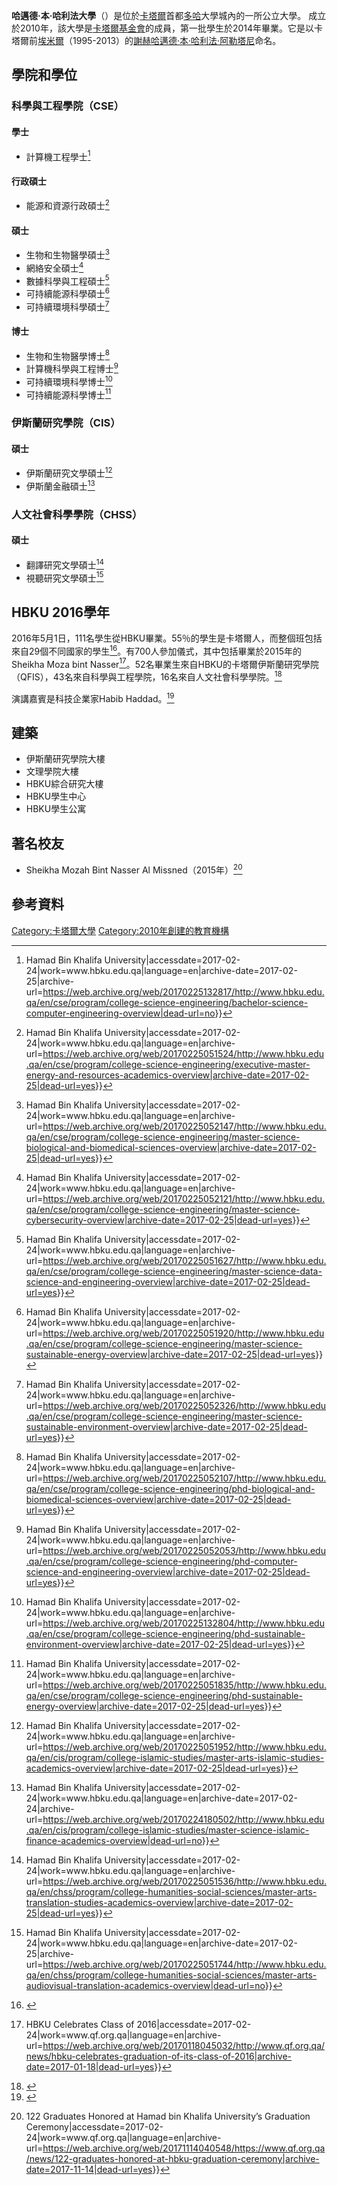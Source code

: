 {{Infobox university
| name         = 哈邁德·本·哈利法大學
| native_name  = جامعة حمد بن خليفة
| image_name   = HBKU_logo.svg
| established  = 2010年
| type         = [[公立學校|公立]][[研究型大學|研究型]]
| President    = Dr. Ahmad M. Hasnah
| vice-president = Eng. Soud Al Tamimi
| head_label     = 学生事务副主席
| head           = Maryam Al Mannai
| provost=Dr. Khaled B. Letaief
| country      = {{QAT}}
| city         = [[杜哈|杜哈]]
| Campus       = 大學城
| Nickname     = HBKU
| Website      = http://hbku.edu.qa/
}}
'''哈邁德·本·哈利法大學'''（{{lang-ar|'''جامعة حمد بن خليفة'''}}）是位於[[卡塔尔|卡塔爾]]首都[[多哈|多哈]]大學城內的一所公立大學。 成立於2010年，該大學是[[卡塔尔基金会|卡塔爾基金會]]的成員，第一批學生於2014年畢業。它是以卡塔爾前[[埃米爾|埃米爾]]（1995-2013）的[[谢赫_(称号)|謝赫]][[哈迈德·本·哈利法·阿勒萨尼|哈邁德·本·哈利法·阿勒塔尼]]命名。

== 學院和學位 ==

=== 科學與工程學院（CSE） ===

==== 學士 ====
* 計算機工程學士<ref>{{Cite web|url=http://www.hbku.edu.qa/en/cse/program/college-science-engineering/bachelor-science-computer-engineering-overview|title=Bachelor of Science in Computer Engineering {{!}} Hamad Bin Khalifa University|accessdate=2017-02-24|work=www.hbku.edu.qa|language=en|archive-date=2017-02-25|archive-url=https://web.archive.org/web/20170225132817/http://www.hbku.edu.qa/en/cse/program/college-science-engineering/bachelor-science-computer-engineering-overview|dead-url=no}}</ref>

==== 行政碩士 ====
* 能源和資源行政碩士<ref>{{Cite web|url=http://www.hbku.edu.qa/en/cse/program/college-science-engineering/executive-master-energy-and-resources-academics-overview|title=Executive Master in Energy and Resources {{!}} Hamad Bin Khalifa University|accessdate=2017-02-24|work=www.hbku.edu.qa|language=en|archive-url=https://web.archive.org/web/20170225051524/http://www.hbku.edu.qa/en/cse/program/college-science-engineering/executive-master-energy-and-resources-academics-overview|archive-date=2017-02-25|dead-url=yes}}</ref>

==== 碩士 ====
* 生物和生物醫學碩士<ref>{{Cite web|url=http://www.hbku.edu.qa/en/cse/program/college-science-engineering/master-science-biological-and-biomedical-sciences-overview|title=Master of Science in Biological and Biomedical Sciences {{!}} Hamad Bin Khalifa University|accessdate=2017-02-24|work=www.hbku.edu.qa|language=en|archive-url=https://web.archive.org/web/20170225052147/http://www.hbku.edu.qa/en/cse/program/college-science-engineering/master-science-biological-and-biomedical-sciences-overview|archive-date=2017-02-25|dead-url=yes}}</ref>
* 網絡安全碩士<ref>{{Cite web|url=http://www.hbku.edu.qa/en/cse/program/college-science-engineering/master-science-cybersecurity-overview|title=Master of Science in Cybersecurity {{!}} Hamad Bin Khalifa University|accessdate=2017-02-24|work=www.hbku.edu.qa|language=en|archive-url=https://web.archive.org/web/20170225052121/http://www.hbku.edu.qa/en/cse/program/college-science-engineering/master-science-cybersecurity-overview|archive-date=2017-02-25|dead-url=yes}}</ref>
* 數據科學與工程碩士<ref>{{Cite web|url=http://www.hbku.edu.qa/en/cse/program/college-science-engineering/master-science-data-science-and-engineering-overview|title=Master of Science in Data Science and Engineering {{!}} Hamad Bin Khalifa University|accessdate=2017-02-24|work=www.hbku.edu.qa|language=en|archive-url=https://web.archive.org/web/20170225051627/http://www.hbku.edu.qa/en/cse/program/college-science-engineering/master-science-data-science-and-engineering-overview|archive-date=2017-02-25|dead-url=yes}}</ref>
* 可持續能源科學碩士<ref>{{Cite web|url=http://www.hbku.edu.qa/en/cse/program/college-science-engineering/master-science-sustainable-energy-overview|title=Master of Science in Sustainable Energy {{!}} Hamad Bin Khalifa University|accessdate=2017-02-24|work=www.hbku.edu.qa|language=en|archive-url=https://web.archive.org/web/20170225051920/http://www.hbku.edu.qa/en/cse/program/college-science-engineering/master-science-sustainable-energy-overview|archive-date=2017-02-25|dead-url=yes}}</ref>
* 可持續環境科學碩士<ref>{{Cite web|url=http://www.hbku.edu.qa/en/cse/program/college-science-engineering/master-science-sustainable-environment-overview|title=Master of Science in Sustainable Environment {{!}} Hamad Bin Khalifa University|accessdate=2017-02-24|work=www.hbku.edu.qa|language=en|archive-url=https://web.archive.org/web/20170225052326/http://www.hbku.edu.qa/en/cse/program/college-science-engineering/master-science-sustainable-environment-overview|archive-date=2017-02-25|dead-url=yes}}</ref>

==== 博士 ====
* 生物和生物醫學博士<ref>{{Cite web|url=http://www.hbku.edu.qa/en/cse/program/college-science-engineering/phd-biological-and-biomedical-sciences-overview|title=PhD in Biological and Biomedical Sciences {{!}} Hamad Bin Khalifa University|accessdate=2017-02-24|work=www.hbku.edu.qa|language=en|archive-url=https://web.archive.org/web/20170225052107/http://www.hbku.edu.qa/en/cse/program/college-science-engineering/phd-biological-and-biomedical-sciences-overview|archive-date=2017-02-25|dead-url=yes}}</ref>
* 計算機科學與工程博士<ref>{{Cite web|url=http://www.hbku.edu.qa/en/cse/program/college-science-engineering/phd-computer-science-and-engineering-overview|title=PhD in Computer Science and Engineering {{!}} Hamad Bin Khalifa University|accessdate=2017-02-24|work=www.hbku.edu.qa|language=en|archive-url=https://web.archive.org/web/20170225052053/http://www.hbku.edu.qa/en/cse/program/college-science-engineering/phd-computer-science-and-engineering-overview|archive-date=2017-02-25|dead-url=yes}}</ref>
* 可持續環境科學博士<ref>{{Cite web|url=http://www.hbku.edu.qa/en/cse/program/college-science-engineering/phd-sustainable-environment-overview|title=PhD in Sustainable Environment {{!}} Hamad Bin Khalifa University|accessdate=2017-02-24|work=www.hbku.edu.qa|language=en|archive-url=https://web.archive.org/web/20170225132804/http://www.hbku.edu.qa/en/cse/program/college-science-engineering/phd-sustainable-environment-overview|archive-date=2017-02-25|dead-url=yes}}</ref>
* 可持續能源科學博士<ref>{{Cite web|url=http://www.hbku.edu.qa/en/cse/program/college-science-engineering/phd-sustainable-energy-overview|title=PhD in Sustainable Energy {{!}} Hamad Bin Khalifa University|accessdate=2017-02-24|work=www.hbku.edu.qa|language=en|archive-url=https://web.archive.org/web/20170225051835/http://www.hbku.edu.qa/en/cse/program/college-science-engineering/phd-sustainable-energy-overview|archive-date=2017-02-25|dead-url=yes}}</ref>

=== 伊斯蘭研究學院（CIS） ===
==== 碩士 ====
* 伊斯蘭研究文學碩士<ref>{{Cite web|url=http://www.hbku.edu.qa/en/cis/program/college-islamic-studies/master-arts-islamic-studies-academics-overview|title=Master of Arts in Islamic Studies {{!}} Hamad Bin Khalifa University|accessdate=2017-02-24|work=www.hbku.edu.qa|language=en|archive-url=https://web.archive.org/web/20170225051952/http://www.hbku.edu.qa/en/cis/program/college-islamic-studies/master-arts-islamic-studies-academics-overview|archive-date=2017-02-25|dead-url=yes}}</ref>
* 伊斯蘭金融碩士<ref>{{Cite web|url=http://www.hbku.edu.qa/en/cis/program/college-islamic-studies/master-science-islamic-finance-academics-overview|title=Master of Science in Islamic Finance {{!}} Hamad Bin Khalifa University|accessdate=2017-02-24|work=www.hbku.edu.qa|language=en|archive-date=2017-02-24|archive-url=https://web.archive.org/web/20170224180502/http://www.hbku.edu.qa/en/cis/program/college-islamic-studies/master-science-islamic-finance-academics-overview|dead-url=no}}</ref>

=== 人文社會科學學院（CHSS） ===
==== 碩士 ====
* 翻譯研究文學碩士<ref>{{Cite web|url=http://www.hbku.edu.qa/en/chss/program/college-humanities-social-sciences/master-arts-translation-studies-academics-overview|title=Master of Arts in Translation Studies {{!}} Hamad Bin Khalifa University|accessdate=2017-02-24|work=www.hbku.edu.qa|language=en|archive-url=https://web.archive.org/web/20170225051536/http://www.hbku.edu.qa/en/chss/program/college-humanities-social-sciences/master-arts-translation-studies-academics-overview|archive-date=2017-02-25|dead-url=yes}}</ref>
* 視聽研究文學碩士<ref>{{Cite web|url=http://www.hbku.edu.qa/en/chss/program/college-humanities-social-sciences/master-arts-audiovisual-translation-academics-overview|title=Master of Arts in Audiovisual Translation {{!}} Hamad Bin Khalifa University|accessdate=2017-02-24|work=www.hbku.edu.qa|language=en|archive-date=2017-02-25|archive-url=https://web.archive.org/web/20170225051744/http://www.hbku.edu.qa/en/chss/program/college-humanities-social-sciences/master-arts-audiovisual-translation-academics-overview|dead-url=no}}</ref>

== HBKU 2016學年 ==
2016年5月1日，111名學生從HBKU畢業。55％的學生是卡塔爾人，而整個班包括來自29個不同國家的學生<ref>{{Cite news|url=http://www.gulf-times.com/story/490842/HBKU-s-Class-of-2016-graduate#tag_12365|title=HBKU’s Class of 2016 graduate|date=2016-05-02|newspaper=Gulf-Times|accessdate=2017-02-24|language=ar|archive-date=2017-02-24|archive-url=https://web.archive.org/web/20170224040955/http://www.gulf-times.com/story/490842/HBKU-s-Class-of-2016-graduate#tag_12365|dead-url=no}}</ref>。有700人參加儀式，其中包括畢業於2015年的Sheikha Moza bint Nasser<ref>{{Cite web|url=http://www.qf.org.qa/news/hbku-celebrates-graduation-of-its-class-of-2016|title=Qatar Foundation {{!}} HBKU Celebrates Class of 2016|accessdate=2017-02-24|work=www.qf.org.qa|language=en|archive-url=https://web.archive.org/web/20170118045032/http://www.qf.org.qa/news/hbku-celebrates-graduation-of-its-class-of-2016|archive-date=2017-01-18|dead-url=yes}}</ref>。52名畢業生來自HBKU的卡塔爾伊斯蘭研究學院（QFIS），43名來自科學與工程學院，16名來自人文社會科學學院。<ref>{{Cite web|url=http://thepeninsulaqatar.com/news/qatar/380495/sheikha-moza-praises-dedication-of-hbku-class-of-2016|title=Sheikha Moza praises dedication of HBKU Class of 2016 - The Peninsula Qatar|accessdate=2017-02-24|work=thepeninsulaqatar.com|archive-date=2017-01-18|archive-url=https://web.archive.org/web/20170118094334/http://www.thepeninsulaqatar.com/news/qatar/380495/sheikha-moza-praises-dedication-of-hbku-class-of-2016|dead-url=no}}</ref>

演講嘉賓是科技企業家Habib Haddad。<ref>{{Cite news|url=https://twitter.com/HBKU/status/727429513399943168|title=جامعة حمد بن خليفة on Twitter|newspaper=Twitter|accessdate=2017-02-24|language=en}}</ref>

== 建築 ==
* 伊斯蘭研究學院大樓
* 文理學院大樓
* HBKU綜合研究大樓
* HBKU學生中心
* HBKU學生公寓

== 著名校友 ==
* Sheikha Mozah Bint Nasser Al Missned（2015年）<ref>{{Cite web|url=http://www.qf.org.qa/news/122-graduates-honored-at-hbku-graduation-ceremony|title=Qatar Foundation {{!}} 122 Graduates Honored at Hamad bin Khalifa University’s Graduation Ceremony|accessdate=2017-02-24|work=www.qf.org.qa|language=en|archive-url=https://web.archive.org/web/20171114040548/https://www.qf.org.qa/news/122-graduates-honored-at-hbku-graduation-ceremony|archive-date=2017-11-14|dead-url=yes}}</ref>

==參考資料==
{{Reflist}}

[[Category:卡塔爾大學|Category:卡塔爾大學]]
[[Category:2010年創建的教育機構|Category:2010年創建的教育機構]]